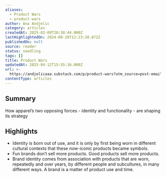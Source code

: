 ```yaml
---
aliases:
  - Product Wars
  - product-wars
author: Ana Andjelic
category: articles
createdAt: 2025-02-09T20:38:44.000Z
lastHighlightedOn: 2024-08-20T12:23:20.872Z
publishedOn: null
source: reader
status: seedling
tags: []
title: Product Wars
updatedAt: 2025-04-12T15:55:16.000Z
url: >-
  https://andjelicaaa.substack.com/p/product-wars?utm_source=post-email-title&publication_id=18831&post_id=145575121&utm_campaign=email-post-title&isFreemail=false&r=og9hp&triedRedirect=true&utm_medium=email
contentType: articles
---
```

## Summary

How apparel’s two opposing forces - identity and functionality - are shaping its strategy

## Highlights

- Identity is born out of use, and it is only by first being worn in different cultural contexts that these now-iconic products became symbols.
- Fun brands don’t sell more products. Good products sell more products.
- Brand identity comes from association with products that are worn, repeatedly and over years, by different people and subcultures, in many different ways. A brand is a matter of product use and time.
